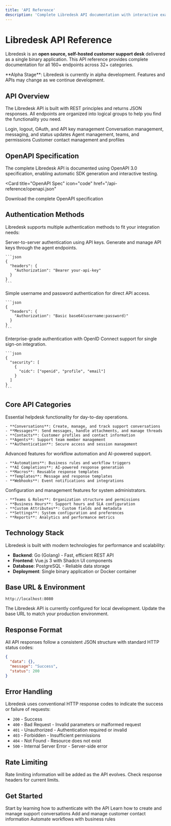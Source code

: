 ```yaml
---
title: 'API Reference'
description: 'Complete Libredesk API documentation with interactive examples'
---
```


# Libredesk API Reference

Libredesk is an **open source, self-hosted customer support desk** delivered as a single binary application. This API reference provides complete documentation for all 160+ endpoints across 32+ categories.

<Note>
  **Alpha Stage**: Libredesk is currently in alpha development. Features and APIs may change as we continue development.
</Note>

## API Overview

The Libredesk API is built with REST principles and returns JSON responses. All endpoints are organized into logical groups to help you find the functionality you need.

<CardGroup cols={2}>
  <Card
    title="Authentication"
    icon="key"
    href="/api-reference/endpoint/authentication/login"
  >
    Login, logout, OAuth, and API key management
  </Card>
  <Card
    title="Conversations"
    icon="messages"
    href="/api-reference/endpoint/conversations/get-all-conversations"
  >
    Conversation management, messaging, and status updates
  </Card>
  <Card
    title="Agents"
    icon="users"
    href="/api-reference/endpoint/agents/get-agents"
  >
    Agent management, teams, and permissions
  </Card>
  <Card
    title="Contacts"
    icon="address-book"
    href="/api-reference/endpoint/contacts/get-contacts"
  >
    Customer contact management and profiles
  </Card>
</CardGroup>

## OpenAPI Specification

The complete Libredesk API is documented using OpenAPI 3.0 specification, enabling automatic SDK generation and interactive testing.

<Card
  title="OpenAPI Spec"
  icon="code"
  href="/api-reference/openapi.json"
>
  Download the complete OpenAPI specification
</Card>

## Authentication Methods

Libredesk supports multiple authentication methods to fit your integration needs:

<AccordionGroup>
  <Accordion title="API Key Authentication" icon="key">
    Server-to-server authentication using API keys. Generate and manage API keys through the agent endpoints.
    
    ```json
    {
      "headers": {
        "Authorization": "Bearer your-api-key"
      }
    }
    ```
  </Accordion>
  
  <Accordion title="Basic Authentication" icon="lock">
    Simple username and password authentication for direct API access.
    
    ```json
    {
      "headers": {
        "Authorization": "Basic base64(username:password)"
      }
    }
    ```
  </Accordion>
  
  <Accordion title="OAuth/OIDC" icon="shield">
    Enterprise-grade authentication with OpenID Connect support for single sign-on integration.
    
    ```json
    {
      "security": [
        {
          "oidc": ["openid", "profile", "email"]
        }
      ]
    }
    ```
  </Accordion>
</AccordionGroup>

## Core API Categories

<Tabs>
  <Tab title="Core Operations">
    Essential helpdesk functionality for day-to-day operations.
    
    - **Conversations**: Create, manage, and track support conversations
    - **Messages**: Send messages, handle attachments, and manage threads  
    - **Contacts**: Customer profiles and contact information
    - **Agents**: Support team member management
    - **Authentication**: Secure access and session management
  </Tab>
  
  <Tab title="Automation & AI">
    Advanced features for workflow automation and AI-powered support.
    
    - **Automations**: Business rules and workflow triggers
    - **AI Completions**: AI-powered response generation
    - **Macros**: Reusable response templates
    - **Templates**: Message and response templates
    - **Webhooks**: Event notifications and integrations
  </Tab>
  
  <Tab title="Administration">
    Configuration and management features for system administrators.
    
    - **Teams & Roles**: Organization structure and permissions
    - **Business Hours**: Support hours and SLA configuration
    - **Custom Attributes**: Custom fields and metadata
    - **Settings**: System configuration and preferences
    - **Reports**: Analytics and performance metrics
  </Tab>
</Tabs>

## Technology Stack

Libredesk is built with modern technologies for performance and scalability:

- **Backend**: Go (Golang) - Fast, efficient REST API
- **Frontend**: Vue.js 3 with Shadcn UI components
- **Database**: PostgreSQL - Reliable data storage
- **Deployment**: Single binary application or Docker container

## Base URL & Environment

```
http://localhost:8080
```

<Note>
  The Libredesk API is currently configured for local development. Update the base URL to match your production environment.
</Note>

## Response Format

All API responses follow a consistent JSON structure with standard HTTP status codes:

```json
{
  "data": {},
  "message": "Success",
  "status": 200
}
```

## Error Handling

Libredesk uses conventional HTTP response codes to indicate the success or failure of requests:

- `200` - Success
- `400` - Bad Request - Invalid parameters or malformed request
- `401` - Unauthorized - Authentication required or invalid
- `403` - Forbidden - Insufficient permissions
- `404` - Not Found - Resource does not exist
- `500` - Internal Server Error - Server-side error

## Rate Limiting

<Info>
  Rate limiting information will be added as the API evolves. Check response headers for current limits.
</Info>

## Get Started

<CardGroup cols={2}>
  <Card
    title="Authentication Guide"
    icon="key"
    href="/api-reference/endpoint/authentication/login"
  >
    Start by learning how to authenticate with the API
  </Card>
  <Card
    title="Create Your First Conversation"
    icon="messages"
    href="/api-reference/endpoint/conversations/create-conversation"
  >
    Learn how to create and manage support conversations
  </Card>
  <Card
    title="Manage Contacts"
    icon="address-book"
    href="/api-reference/endpoint/contacts/get-contacts"
  >
    Add and manage customer contact information
  </Card>
  <Card
    title="Set Up Automations"
    icon="robot"
    href="/api-reference/endpoint/automations/get-automation-rules"
  >
    Automate workflows with business rules
  </Card>
</CardGroup>